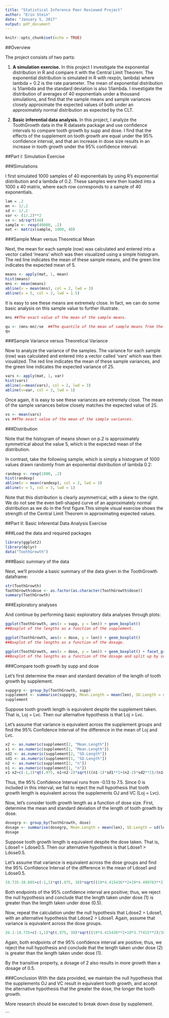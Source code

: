 ```yaml
---
title: "Statistical Inference Peer Reviewed Project"
author: "Erin Stein"
date: "January 5, 2017"
output: pdf_document
---
```


```r
knitr::opts_chunk$set(echo = TRUE)
```

##Overview

The project consists of two parts:

1. **A simulation exercise.**
In this project I investigate the exponential distribution in R and compare it with the Central Limit Theorem. The exponential distribution is simulated in R with rexp(n, lambda) where lambda = 0.2 is the rate parameter. The mean of exponential distribution is 1/lambda and the standard deviation is also 1/lambda. I investigate the distribution of averages of 40 exponentials under a thousand simulations, and find that the sample means and sample variances closely approximate the expected values of both under an approximately normal distribution as expected by the CLT.


2. **Basic inferential data analysis.**
In this project, I analyze the ToothGrowth data in the R datasets package and use confidence intervals to compare tooth growth by supp and dose. I find that the effects of the supplement on tooth growth are equal under the 95% confidence interval, and that an increase in dose size results in an increase in tooth growth under the 95% confidence interval.

##Part I: Simulation Exercise

###Simulations

I first simulated 1000 samples of 40 exponentials by using R's exponential distribution and a lambda of 0.2. These samples were then loaded into a 1000 x 40 matrix, where each row corresponds to a sample of 40 exponentials.

```r
lam = .2
mn <- 1/.2
sd <- 1/.2
var <- (1/.2)**2
se <- sd/sqrt(40)
sample <- rexp(40000, .2)
mat <- matrix(sample, 1000, 40)
```

###Sample Mean versus Theoretical Mean

Next, the mean for each sample (row) was calculated and entered into a vector called 'means' which was then visualized using a simple histogram. The red line indicates the mean of these sample means, and the green line indicates the expected mean of 5.

```r
means <- apply(mat, 1, mean)
hist(means)
mns <- mean(means)
abline(v = mean(mns), col = 2, lwd = 3)
abline(v = 5, col = 3, lwd = 1.5)
```

It is easy to see these means are extremely close. In fact, we can do some basic analysis on this sample value to further illustrate.

```r
mns ##The exact value of the mean of the sample means.

qu <- (mns-mn)/se  ##The quantile of the mean of sample means from the expected mean of 5.
qu
```

###Sample Variance versus Theoretical Variance

Now to analyze the variance of the samples. The variance for each sample (row) was calculated and entered into a vector called 'vars' which was then visualized. The red line indicates the mean of these sample variances, and the green line indicates the expected variance of 25.

```r
vars <- apply(mat, 1, var)
hist(vars)
abline(v=mean(vars), col = 2, lwd = 3)
abline(v=var, col = 3, lwd = 1)
```

Once again, it is easy to see these variances are extremely close. The mean of the sample variances below closely matches the expected value of 25.

```r
vs <- mean(vars)
vs ##The exact value of the mean of the sample variances.
```

###Distribution

Note that the histogram of means shown on p.2 is approximately symmetrical about the value 5, which is the expected mean of the distribution.

In contrast, take the following sample, which is simply a histogram of 1000 values drawn randomly from an exponential distribution of lambda 0.2:

```r
randexp <- rexp(1000, .2)
hist(randexp)
abline(v = mean(randexp), col = 2, lwd = 3)
abline(v = 5, col = 3, lwd = 1)
```

Note that this distribution is clearly asymmetrical, with a skew to the right. We do not see the even bell-shaped curve of an approximately normal distribution as we do in the first figure.This simple visual exercise shows the strength of the Central Limit Theorem in approximating expected values.


##Part II: Basic Inferential Data Analysis Exercise

###Load the data and required packages

```r
library(ggplot2)
library(dplyr)
data("ToothGrowth")
```

###Basic summary of the data

Next, we'll provide a basic summary of the data given in the ToothGrowth dataframe:

```r
str(ToothGrowth)
ToothGrowth$dose <- as.factor(as.character(ToothGrowth$dose))
summary(ToothGrowth)
```

###Exploratory analyses

And continue by performing basic exploratory data analyses through plots:

```r
ggplot(ToothGrowth, aes(x = supp, y = len)) + geom_boxplot() 
##Boxplot of the lengths as a function of the supplement.

ggplot(ToothGrowth, aes(x = dose, y = len)) + geom_boxplot() 
##Boxplot of the lengths as a function of the dosage.

ggplot(ToothGrowth, aes(x = dose, y = len)) + geom_boxplot() + facet_grid(.~supp) 
##Boxplot of the lengths as a function of the dosage and split up by supplement.
```

###Compare tooth growth by supp and dose

Let's first determine the mean and standard deviation of the length of tooth growth by supplement.

```r
suppgrp <- group_by(ToothGrowth, supp)
supplement <- summarise(suppgrp, Mean.Length = mean(len), SD.Length = sd(len), n = length(supp))
supplement
```

Suppose tooth growth length is equivalent despite the supplement taken. That is, Loj = Lvc. Then our alternative hypothesis is that Loj > Lvc.

Let's assume that variance is equivalent across the supplement groups and find the 95% Confidence Interval of the difference in the mean of Loj and Lvc.

```r
x2 <- as.numeric(supplement[2, "Mean.Length"])
x1 <- as.numeric(supplement[1, "Mean.Length"])
sd2 <- as.numeric(supplement[2, "SD.Length"])
sd1 <- as.numeric(supplement[1, "SD.Length"])
n2 <- as.numeric(supplement[2, "n"])
n1 <- as.numeric(supplement[1, "n"])
x1-x2+c(-1,1)*qt(.975, n1+n2-2)*sqrt(((n1-1)*sd1**2+(n2-2)*sd2**2)/(n1+n2-2))*sqrt(1/n1+1/n2)
```

Thus, the 95% Confidence Interval runs from -0.13 to 7.5. Since 0 is included in this interval, we fail to reject the null hypothesis that tooth growth length is equivalent across the supplements OJ and VC (Loj = Lvc).

Now, let's consider tooth growth length as a function of dose size. First, determine the mean and standard deviation of the length of tooth growth by dose.

```r
dosegrp <- group_by(ToothGrowth, dose)
dosage <- summarise(dosegrp, Mean.Length = mean(len), SD.Length = sd(len), n = length(dose))
dosage
```

Suppose tooth growth length is equivalent despite the dose taken. That is, Ldose1 = Ldose0.5. Then our alternative hypothesis is that Ldose1 > Ldose0.5.

Let's assume that variance is equivalent across the dose groups and find the 95% Confidence Interval of the difference in the mean of Ldose1 and Ldose0.5.

```r
19.735-10.605+c(-1,1)*qt(.975, 38)*sqrt((19*4.415436**2+19*4.499763**2)/38)*sqrt(1/20+1/20)
```

Both endpoints of the 95% confidence interval are positive; thus, we reject the null hypothesis and conclude that the length taken under dose (1) is greater than the length taken under dose (0.5).

Now, repeat the calculation under the null hypothesis that Ldose2 = Ldose1, with an alternative hypothesis that Ldose2 > Ldose1. Again, assume that variance is equivalent across the dose groups.

```r
26.1-19.735+c(-1,1)*qt(.975, 38)*sqrt((19*4.415436**2+19*3.77415**2)/38)*sqrt(1/20+1/20)
```
Again, both endpoints of the 95% confidence interval are positive; thus, we reject the null hypothesis and conclude that the length taken under dose (2) is greater than the length taken under dose (1).

By the transitive property, a dosage of 2 also results in more growth than a dosage of 0.5.

###Conclusion
With the data provided, we maintain the null hypothesis that the supplements OJ and VC result in equivalent tooth growth, and accept the alternative hypothesis that the greater the dose, the longer the tooth growth.

More research should be executed to break down dose by supplement.


```

